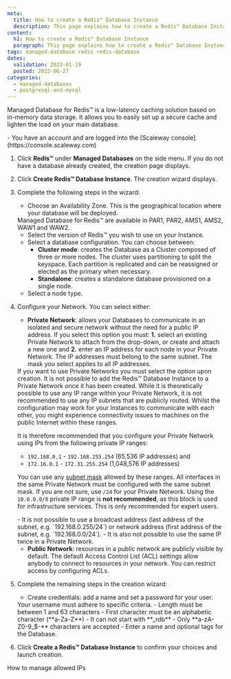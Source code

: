```yaml
---
meta:
  title: How to create a Redis™ Database Instance
  description: This page explains how to create a Redis™ Database Instance
content:
  h1: How to create a Redis™ Database Instance 
  paragraph: This page explains how to create a Redis™ Database Instance
tags: managed-database redis redis-database 
dates:
  validation: 2023-01-19
  posted: 2022-06-27
categories:
  - managed-databases
  - postgresql-and-mysql
---
```


Managed Database for Redis™ is a low-latency caching solution based on in-memory data storage. It allows you to easily set up a secure cache and lighten the load on your main database. 

<Macro id="iam-requirements" />
 
<Message type="requirement">
  - You have an account and are logged into the [Scaleway console](https://console.scaleway.com)
</Message>

1. Click **Redis™** under **Managed Databases** on the side menu. If you do not have a database already created, the creation page displays.
2. Click **Create Redis™ Database Instance**. The creation wizard displays.
3. Complete the following steps in the wizard:
    - Choose an Availability Zone. This is the geographical location where your database will be deployed.

    <Message type="note">
      Managed Database for Redis™ are available in PAR1, PAR2, AMS1, AMS2, WAW1 and WAW2.
    </Message>

    - Select the version of Redis™ you wish to use on your Instance. 
    - Select a database configuration. You can choose between:
        - **Cluster mode**: creates the Database as a Cluster composed of three or more nodes. The cluster uses partitioning to split the keyspace. Each partition is replicated and can be reassigned or elected as the primary when necessary.
        - **Standalone**: creates a standalone database provisioned on a single node.
    - Select a node type.
4. Configure your Network. You can select either:
    - **Private Network**: allows your Databases to communicate in an isolated and secure network without the need for a public IP address. If you select this option you must: **1.** select an existing Private Network to attach from the drop-down, or create and attach a new one and **2.** enter an IP address for each node in your Private Network. The IP addresses must belong to the same subnet. The mask you select applies to all IP addresses.

    <Message type="important">
      If you want to use Private Networks you must select the option upon creation. It is not possible to add the Redis™ Database Instance to a Private Network once it has been created.
    </Message>

    <Message type="note">
      While it is theoretically possible to use any IP range within your Private Network, it is not recommended to use any IP subnets that are publicly routed. Whilst the configuration may work for your Instances to communicate with each other, you might experience connectivity issues to machines on the public Internet within these ranges. 

      It is therefore recommended that you configure your Private Network using IPs from the following private IP ranges: 
      - `192.168.0.1` - `192.168.255.254` (65,536 IP addresses) and
      - `172.16.0.1` - `172.31.255.254` (1,048,576 IP addresses)   

      You can use any [subnet mask](https://en.wikipedia.org/wiki/Subnetwork) allowed by these ranges. All interfaces in the same Private Network must be configured with the same subnet mask. If you are not sure, use `/24` for your Private Network. 
      Using the `10.0.0.0/8` private IP range is **not recommended**, as this block is used for infrastructure services. This is only recommended for expert users. 

      <Message type="important">
      - It is not possible to use a broadcast address (last address of the subnet, e.g. `192.168.0.255/24`) or network address (first address of the subnet, e.g. `192.168.0.0/24`).
      - It is also not possible to use the same IP twice in a Private Network.
      </Message>
    </Message>

    - **Public Network**: resources in a public network are publicly visible by default. The default Access Control List (ACL) settings allow anybody to connect to resources in your network. You can restrict access by configuring ACLs.
5. Complete the remaining steps in the creation wizard:
    - Create credentials: add a name and set a password for your user.
    <Message type="important">
      Your username must adhere to specific criteria.
      - Length must be between 1 and 63 characters
      - First character must be an alphabetic character (**a-Za-Z**)
      - It can not start with **_rdb** 
      - Only **a-zA-Z0-9_$-** characters are accepted
    </Message>
    - Enter a name and optional tags for the Database.
6. Click **Create a Redis™ Database Instance** to confirm your choices and launch creation.

<Navigation title="See Also">
  <NextButton to="/managed-databases/redis/how-to/manage-allowed-ip-addresses-redis">How to manage allowed IPs</NextButton>
</Navigation>
